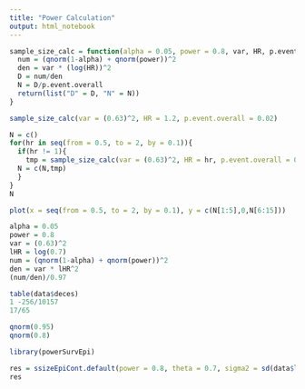 ```yaml
---
title: "Power Calculation"
output: html_notebook
---
```

```r
sample_size_calc = function(alpha = 0.05, power = 0.8, var, HR, p.event.overall){
  num = (qnorm(1-alpha) + qnorm(power))^2
  den = var * (log(HR))^2
  D = num/den
  N = D/p.event.overall
  return(list("D" = D, "N" = N))
}
```
```r
sample_size_calc(var = (0.63)^2, HR = 1.2, p.event.overall = 0.02)
```
```r
N = c()
for(hr in seq(from = 0.5, to = 2, by = 0.1)){
  if(hr != 1){
    tmp = sample_size_calc(var = (0.63)^2, HR = hr, p.event.overall = 0.02)$N
  N = c(N,tmp)
  }
}
N
```
```r
plot(x = seq(from = 0.5, to = 2, by = 0.1), y = c(N[1:5],0,N[6:15]))
```

```r
alpha = 0.05
power = 0.8
var = (0.63)^2
lHR = log(0.7)
num = (qnorm(1-alpha) + qnorm(power))^2
den = var * lHR^2
(num/den)/0.97
```

```r
table(data$deces)
1 -256/10157
17/65
```
```r
qnorm(0.95)
qnorm(0.8)
```


```r
library(powerSurvEpi)
```

```r
res = ssizeEpiCont.default(power = 0.8, theta = 0.7, sigma2 = sd(data$logain_mean_na)^2, psi = 0.2, rho2 = 1, alpha = 0.05)
res
```




